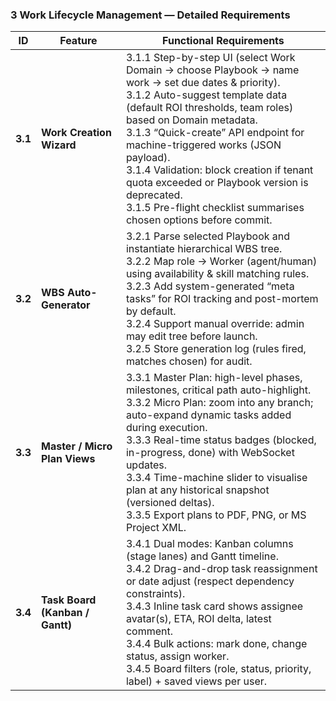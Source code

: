 ### 3  Work Lifecycle Management — Detailed Requirements

| ID | Feature | Functional Requirements   |
|----|---------|------------------------- |
| **3.1** | **Work Creation Wizard** | 3.1.1 Step-by-step UI (select Work Domain → choose Playbook → name work → set due dates & priority). <br />3.1.2 Auto-suggest template data (default ROI thresholds, team roles) based on Domain metadata. <br />3.1.3 “Quick-create” API endpoint for machine-triggered works (JSON payload). <br />3.1.4 Validation: block creation if tenant quota exceeded or Playbook version is deprecated. <br />3.1.5 Pre-flight checklist summarises chosen options before commit. |  
| **3.2** | **WBS Auto-Generator** | 3.2.1 Parse selected Playbook and instantiate hierarchical WBS tree. <br />3.2.2 Map role → Worker (agent/human) using availability & skill matching rules. <br />3.2.3 Add system-generated “meta tasks” for ROI tracking and post-mortem by default. <br />3.2.4 Support manual override: admin may edit tree before launch. <br />3.2.5 Store generation log (rules fired, matches chosen) for audit. |  
| **3.3** | **Master / Micro Plan Views** | 3.3.1 Master Plan: high-level phases, milestones, critical path auto-highlight. <br />3.3.2 Micro Plan: zoom into any branch; auto-expand dynamic tasks added during execution. <br />3.3.3 Real-time status badges (blocked, in-progress, done) with WebSocket updates. <br />3.3.4 Time-machine slider to visualise plan at any historical snapshot (versioned deltas). <br />3.3.5 Export plans to PDF, PNG, or MS Project XML. |  
| **3.4** | **Task Board (Kanban / Gantt)** | 3.4.1 Dual modes: Kanban columns (stage lanes) and Gantt timeline. <br />3.4.2 Drag-and-drop task reassignment or date adjust (respect dependency constraints). <br />3.4.3 Inline task card shows assignee avatar(s), ETA, ROI delta, latest comment. <br />3.4.4 Bulk actions: mark done, change status, assign worker. <br />3.4.5 Board filters (role, status, priority, label) + saved views per user. |  